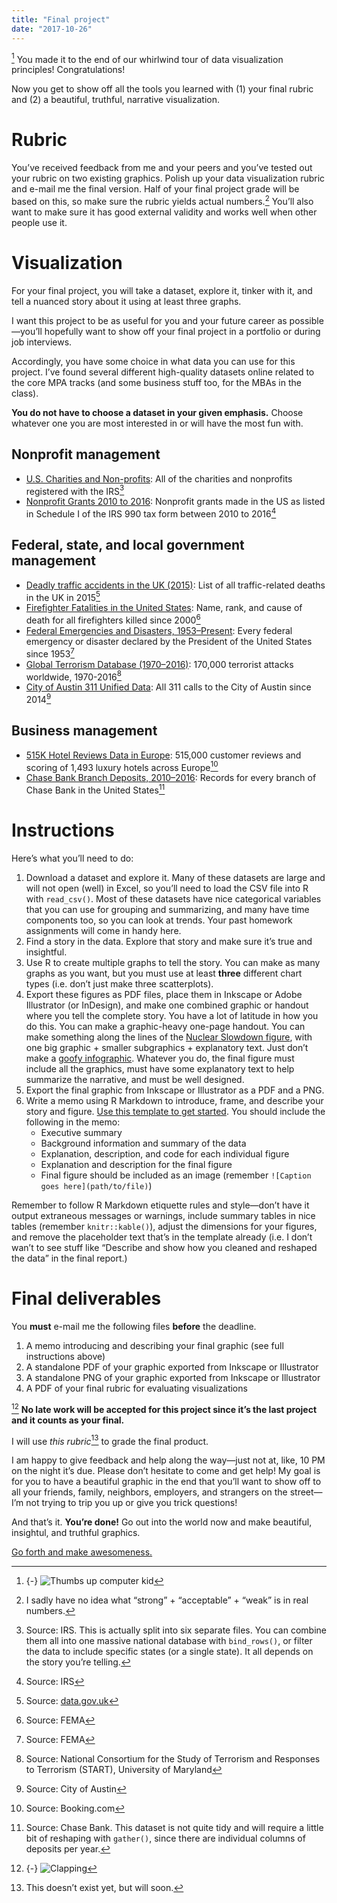 ```yaml
---
title: "Final project"
date: "2017-10-26"
---
```


^[{-} ![Thumbs up computer kid](https://media.giphy.com/media/XreQmk7ETCak0/giphy.gif)] You made it to the end of our whirlwind tour of data visualization principles! Congratulations!

Now you get to show off all the tools you learned with (1) your final rubric and (2) a beautiful, truthful, narrative visualization.


# Rubric

You've received feedback from me and your peers and you've tested out your rubric on two existing graphics. Polish up your data visualization rubric and e-mail me the final version. Half of your final project grade will be based on this, so make sure the rubric yields actual numbers.^[I sadly have no idea what "strong" + "acceptable" + "weak" is in real numbers.] You'll also want to make sure it has good external validity and works well when other people use it.


# Visualization

For your final project, you will take a dataset, explore it, tinker with it, and tell a nuanced story about it using at least three graphs. 

I want this project to be as useful for you and your future career as possible—you'll hopefully want to show off your final project in a portfolio or during job interviews. 

Accordingly, you have some choice in what data you can use for this project. I've found several different high-quality datasets online related to the core MPA tracks (and some business stuff too, for the MBAs in the class). 

**You do not have to choose a dataset in your given emphasis.** Choose whatever one you are most interested in or will have the most fun with.

## Nonprofit management

- [U.S. Charities and Non-profits](https://www.kaggle.com/crawford/us-charities-and-nonprofits): All of the charities and nonprofits registered with the IRS^[Source: IRS. This is actually split into six separate files. You can combine them all into one massive national database with `bind_rows()`, or filter the data to include specific states (or a single state). It all depends on the story you're telling.] 
- [Nonprofit Grants 2010 to 2016](https://data.world/causebot/grant-2010-to-2016): Nonprofit grants made in the US as listed in Schedule I of the IRS 990 tax form between 2010 to 2016^[Source: IRS]

## Federal, state, and local government management

- [Deadly traffic accidents in the UK (2015)](https://www.kaggle.com/kwullum/deadly-traffic-accidents-in-the-uk-2015): List of all traffic-related deaths in the UK in 2015^[Source: [data.gov.uk](https://data.gov.uk/dataset/road-accidents-safety-data/resource/ceb00cff-443d-4d43-b17a-ee13437e9564)]
- [Firefighter Fatalities in the United States](https://www.kaggle.com/fema/firefighter-fatalities): Name, rank, and cause of death for all firefighters killed since 2000^[Source: FEMA]
- [Federal Emergencies and Disasters, 1953–Present](https://www.kaggle.com/fema/federal-disasters): Every federal emergency or disaster declared by the President of the United States since 1953^[Source: FEMA]
- [Global Terrorism Database (1970–2016)](https://www.kaggle.com/START-UMD/gtd): 170,000 terrorist attacks worldwide, 1970-2016^[Source: National Consortium for the Study of Terrorism and Responses to Terrorism (START), University of Maryland]
- [City of Austin 311 Unified Data](https://data.world/cityofaustin/i26j-ai4z): All 311 calls to the City of Austin since 2014^[Source: City of Austin]

## Business management

- [515K Hotel Reviews Data in Europe](https://www.kaggle.com/jiashenliu/515k-hotel-reviews-data-in-europe): 515,000 customer reviews and scoring of 1,493 luxury hotels across Europe^[Source: Booking.com]
- [Chase Bank Branch Deposits, 2010–2016](https://www.kaggle.com/chasebank/bank-deposits): Records for every branch of Chase Bank in the United States^[Source: Chase Bank. This dataset is not quite tidy and will require a little bit of reshaping with `gather()`, since there are individual columns of deposits per year.]


# Instructions

Here's what you'll need to do:

1. Download a dataset and explore it. Many of these datasets are large and will not open (well) in Excel, so you'll need to load the CSV file into R with `read_csv()`. Most of these datasets have nice categorical variables that you can use for grouping and summarizing, and many have time components too, so you can look at trends. Your past homework assignments will come in handy here.
2. Find a story in the data. Explore that story and make sure it's true and insightful.
3. Use R to create multiple graphs to tell the story. You can make as many graphs as you want, but you must use at least **three** different chart types (i.e. don't just make three scatterplots). 
4. Export these figures as PDF files, place them in Inkscape or Adobe Illustrator (or InDesign), and make one combined graphic or handout where you tell the complete story. You have a lot of latitude in how you do this. You can make a graphic-heavy one-page handout. You can make something along the lines of the [Nuclear Slowdown figure](/assignment/rubric-test/#visualization-2), with one big graphic + smaller subgraphics + explanatory text. Just don't make a [goofy infographic](https://medium.com/@kazarnowicz/why-infographics-are-bad-3a2fa49673e2). Whatever you do, the final figure must include all the graphics, must have some explanatory text to help summarize the narrative, and must be well designed.
5. Export the final graphic from Inkscape or Illustrator as a PDF and a PNG.
6. Write a memo using R Markdown to introduce, frame, and describe your story and figure. [Use this template to get started](/files/your_name_finalproject.Rmd). You should include the following in the memo:
    - Executive summary
    - Background information and summary of the data
    - Explanation, description, and code for each individual figure
    - Explanation and description for the final figure
    - Final figure should be included as an image (remember `![Caption goes here](path/to/file)`)

Remember to follow R Markdown etiquette rules and style—don't have it output extraneous messages or warnings, include summary tables in nice tables (remember `knitr::kable()`), adjust the dimensions for your figures, and remove the placeholder text that's in the template already (i.e. I don't wan't to see stuff like "Describe and show how you cleaned and reshaped the data" in the final report.)


# Final deliverables

You **must** e-mail me the following files **before** the deadline. 

1. A memo introducing and describing your final graphic (see full instructions above)
2. A standalone PDF of your graphic exported from Inkscape or Illustrator
3. A standalone PNG of your graphic exported from Inkscape or Illustrator
4. A PDF of your final rubric for evaluating visualizations

^[{-} ![Clapping](https://media.giphy.com/media/l4HodBpDmoMA5p9bG/giphy.gif)] **No late work will be accepted for this project since it's the last project and it counts as your final.**

I will use *this rubric*^[This doesn't exist yet, but will soon.] to grade the final product.

I am happy to give feedback and help along the way—just not at, like, 10 PM on the night it's due. Please don't hesitate to come and get help! My goal is for you to have a beautiful graphic in the end that you'll want to show off to all your friends, family, neighbors, employers, and strangers on the street—I'm not trying to trip you up or give you trick questions!

And that's it. **You're done!** Go out into the world now and make beautiful, insightul, and truthful graphics.

[<span class="newthought">Go forth and make awesomeness.</span>](https://24ways.org/2010/go-forth-and-make-awesomeness/)
